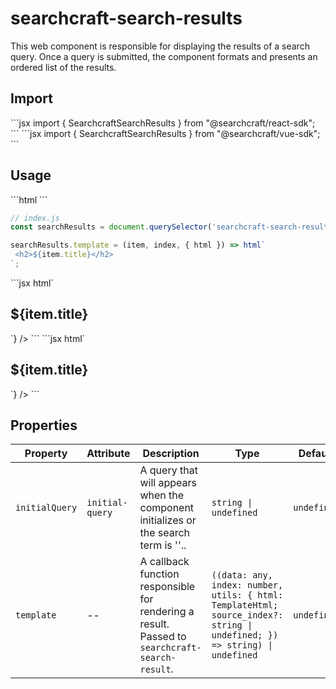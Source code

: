 
# searchcraft-search-results

This web component is responsible for displaying the results of a search query. Once a query is submitted, the component formats and presents an ordered list of the results.

## Import

<Tabs>
<TabItem label="React">
```jsx
import { SearchcraftSearchResults } from "@searchcraft/react-sdk";
```
</TabItem>
<TabItem label="Vue">
```jsx
import { SearchcraftSearchResults } from "@searchcraft/vue-sdk";
```
</TabItem>
</Tabs>


## Usage

<Tabs>
<TabItem label="JS">
```html
<!-- index.html -->
<searchcraft-search-results
  ad-interval="4"
  place-ad-at-start="true"
/>
```

```js
// index.js
const searchResults = document.querySelector('searchcraft-search-results');

searchResults.template = (item, index, { html }) => html`
 <h2>${item.title}</h2>
`;
```
</TabItem>
<TabItem label="React">
```jsx
<SearchcraftSearchResults
  adInterval={4}
  placeAdAtState={true}
  template={(item, index, { html }) => html`
    <h2>${item.title}</h2>
  `}
/>
```
</TabItem>
<TabItem label="Vue">
```jsx
<SearchcraftSearchResults
  adInterval={4}
  placeAdAtState={true}
  :template={(item, index, { html }) => html`
    <h2>${item.title}</h2>
  `}
/>
```
</TabItem>
</Tabs>


## Properties

| Property | Attribute | Description | Type | Default |
| -------- | --------- | ----------- | ---- | ------- |
| `initialQuery` | `initial-query` | A query that will appears when the component initializes or the search term is ''.. | `string \| undefined` | `undefined` |
| `template` | -- | A callback function responsible for rendering a result. Passed to `searchcraft-search-result`. | `((data: any, index: number, utils: { html: TemplateHtml; source_index?: string \| undefined; }) => string) \| undefined` | `undefined` |

